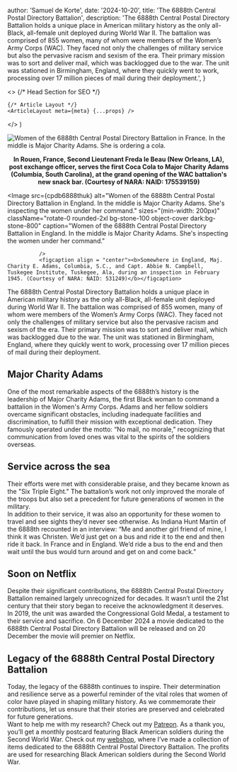 


  author: 'Samuel de Korte',
  date: '2024-10-20',
  title: 'The 6888th Central Postal Directory Battalion',
  description:
    'The 6888th Central Postal Directory Battalion holds a unique place in American military history as the only all-Black, all-female unit deployed during World War II. The battalion was comprised of 855 women, many of whom were members of the Women’s Army Corps (WAC). They faced not only the challenges of military service but also the pervasive racism and sexism of the era. Their primary mission was to sort and deliver mail, which was backlogged due to the war. The unit was stationed in Birmingham, England, where they quickly went to work, processing over 17 million pieces of mail during their deployment.',
}

  <>
    {/* Head Section for SEO */}
    <Head>
      <title>{meta.title}</title>
      <meta name="description" content={meta.description} />
      <link rel="canonical" href="https://www.samueldekorte.com/articles/6888th-central-postal-directory-battalion" />
    </Head>

    {/* Article Layout */}
    <ArticleLayout meta={meta} {...props} />
  </>
)

<Image
                src={cpdb6888thfr}
                alt="Women of the 6888th Central Postal Directory Battalion in France. In the middle is Major Charity Adams. She is ordering a cola."
                sizes="(min-width: 200px)"
                className="aspect-square rotate-0 rounded-2xl bg-stone-100 object-cover dark:bg-stone-800"
                caption="Women of the 6888th Central Postal Directory Battalion in France. In the middle is Major Charity Adams. She is ordering a cola."                
              />
              <figcaption align = "center"><b>In Rouen, France, Second Lieutenant Freda le Beau (New Orleans, LA), post exchange officer, serves the first Coca Cola to Major Charity Adams (Columbia, South Carolina), at the grand opening of the WAC battalion's new snack bar. (Courtesy of NARA: NAID: 175539159)</b></figcaption> 

<Image
                src={cpdb6888thuk}
                alt="Women of the 6888th Central Postal Directory Battalion in England. In the middle is Major Charity Adams. She's inspecting the women under her command."
                sizes="(min-width: 200px)"
                className="rotate-0 rounded-2xl bg-stone-100 object-cover dark:bg-stone-800"
                caption="Women of the 6888th Central Postal Directory Battalion in England. In the middle is Major Charity Adams. She's inspecting the women under her command."
                
              />
              <figcaption align = "center"><b>Somewhere in England, Maj. Charity E. Adams, Columbia, S.C., and Capt. Abbie N. Campbell, Tuskegee Institute, Tuskegee, Ala, during an inspection in February 1945. (Courtesy of NARA: NAID: 531249)</b></figcaption> 
The 6888th Central Postal Directory Battalion holds a unique place in American military history as the only all-Black, all-female unit deployed during World War II. The battalion was comprised of 855 women, many of whom were members of the Women’s Army Corps (WAC). They faced not only the challenges of military service but also the pervasive racism and sexism of the era. Their primary mission was to sort and deliver mail, which was backlogged due to the war. The unit was stationed in Birmingham, England, where they quickly went to work, processing over 17 million pieces of mail during their deployment.  

## Major Charity Adams
One of the most remarkable aspects of the 6888th’s history is the leadership of Major Charity Adams, the first Black woman to command a battalion in the Women's Army Corps. Adams and her fellow soldiers overcame significant obstacles, including inadequate facilities and discrimination, to fulfill their mission with exceptional dedication. They famously operated under the motto: “No mail, no morale,” recognizing that communication from loved ones was vital to the spirits of the soldiers overseas.  
## Service across the sea
Their efforts were met with considerable praise, and they became known as the "Six Triple Eight." The battalion’s work not only improved the morale of the troops but also set a precedent for future generations of women in the military.  
In addition to their service, it was also an opportunity for these women to travel and see sights they’d never see otherwise. As Indiana Hunt Martin of the 6888th recounted in an interview: “Me and another girl friend of mine, I think it was Christen. We’d just get on a bus and ride it to the end and then ride it back. In France and in England. We’d ride a bus to the end and then wait until the bus would turn around and get on and come back.”  
## Soon on Netflix
Despite their significant contributions, the 6888th Central Postal Directory Battalion remained largely unrecognized for decades. It wasn’t until the 21st century that their story began to receive the acknowledgment it deserves. In 2019, the unit was awarded the Congressional Gold Medal, a testament to their service and sacrifice. On 6 December 2024 a movie dedicated to the 6888th Central Postal Directory Battalion will be released and on 20 December the movie will premier on Netflix.
## Legacy of the 6888th Central Postal Directory Battalion
Today, the legacy of the 6888th continues to inspire. Their determination and resilience serve as a powerful reminder of the vital roles that women of color have played in shaping military history. As we commemorate their contributions, let us ensure that their stories are preserved and celebrated for future generations.  
Want to help me with my research? Check out my [Patreon](https://www.patreon.com/samueldekorte). As a thank you, you’ll get a monthly postcard featuring Black American soldiers during the Second World War.   Check out my [webshop](https://samueldekorte-shop.fourthwall.com/), where I’ve made a collection of items dedicated to the 6888th Central Postal Directory Battalion. The profits are used for researching Black American soldiers during the Second World War.   
